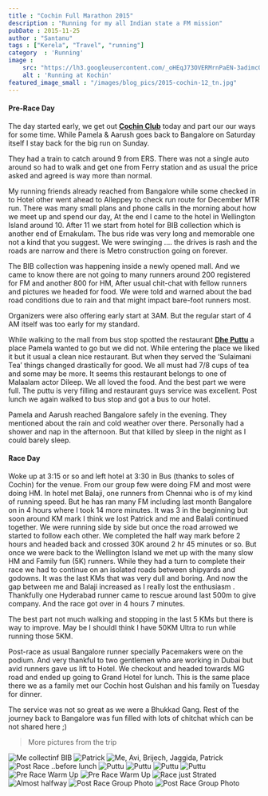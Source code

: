 ```yaml
---
title : "Cochin Full Marathon 2015"
description : "Running for my all Indian state a FM mission"
pubDate : 2015-11-25
author : "Santanu"
tags : ["Kerela", "Travel", "running"]
category  : 'Running'
image : 
    src: "https://lh3.googleusercontent.com/_oHEqJ73OVERMrnPaEN-3adimcOlykby-Nhvv50ZRdl6BX4lGCWQtkXw_TpM9QF2fu4q-duZbdo9X_OEtmJcYZGLqljgKCL-HoN-r4AFCC8pPQEc0Uqqdz4rJKC35hf1Zibn0fO4f9s"
    alt : 'Running at Kochin'
featured_image_small : "/images/blog_pics/2015-cochin-12_tn.jpg"
---
```



#### Pre-Race Day

The day started early, we get out [**Cochin Club**](http://www.cochinclub.in/) today and part our our ways for some time. While Pamela & Aarush goes back to Bangalore on Saturday itself I stay back for the big run on Sunday.

They had a train to catch around 9 from ERS. There was not a single auto around so had to walk and get one from Ferry station and as usual the price asked and agreed is way more than normal.

My running friends already reached from Bangalore while some checked in to Hotel other went ahead to Alleppey to check run route for December MTR run. There was many small plans and phone calls in the morning about how we meet up and spend our day, At the end I came to the hotel in Wellington Island around 10. After 11 we start from hotel for BIB collection which is another end of Ernakulam. The bus ride was very long and memorable one not a kind that you suggest. We were swinging …. the drives is rash and the roads are narrow and there is Metro construction going on forever.

The BIB collection was happening inside a newly opened mall. And we came to know there are not going to many runners around 200 registered for FM and another 800 for HM, After usual chit-chat with fellow runners and pictures we headed for food. We were told and warned about the bad road conditions due to rain and that might impact bare-foot runners most.

Organizers were also offering early start at 3AM. But the regular start of 4 AM itself was too early for my standard.

While walking to the mall from bus stop spotted the restaurant [**Dhe Puttu**](http://www.dheputtu.com/) a place Pamela wanted to go but we did not. While entering the place we liked it but it usual a clean nice restaurant. But when they served the ‘Sulaimani Tea’ things changed drastically for good. We all must had 7/8 cups of tea and some may be more. It seems this restaurant belongs to one of Malaalam actor Dileep. We all loved the food. And the best part we were full. The puttu is very filling and restaurant guys service was excellent. Post lunch we again walked to bus stop and got a bus to our hotel.

Pamela and Aarush reached Bangalore safely in the evening. They mentioned about the rain and cold weather over there. Personally had a shower and nap in the afternoon. But that killed by sleep in the night as I could barely sleep.

#### Race Day

 Woke up at 3:15 or so and left hotel at 3:30 in Bus (thanks to soles of Cochin) for the venue. From our group few were doing FM and most were doing HM. In hotel met Balaji, one runners from Chennai who is of my kind of running speed. But he has ran many FM including last month Bangalore on in 4 hours where I took 14 more minutes. It was 3 in the beginning but soon around KM mark I think we lost Patrick and me and Balali continued together. We were running side by side but once the road arrowed we started to follow each other. We completed the half way mark before 2 hours and headed back and crossed 30K around 2 hr 45 minutes or so. But once we were back to the Wellington Island we met up with the many slow HM and Family fun (5K) runners. While they had a turn to complete their race we had to continue on an isolated roads between shipyards and godowns. It was the last KMs that was very dull and boring. And now the gap between me and Balaji increased as I really lost the enthusiasm . Thankfully one Hyderabad runner came to rescue around last 500m to give company. And the race got over in 4 hours 7 minutes.

The best part not much walking and stopping in the last 5 KMs but there is way to improve. May be I shouldI think I have 50KM Ultra to run while running those 5KM. 

Post-race as usual Bangalore runner specially Pacemakers were on the podium. And very thankful to two gentlemen who are working in Dubai but avid runners gave us lift to Hotel. We checkout and headed towards MG road and ended up going to Grand Hotel for lunch. This is the same place there we as a family met our Cochin host Gulshan and his family on Tuesday for dinner.

The service was not so great as we were a Bhukkad Gang. Rest of the journey back to Bangalore was fun filled with lots of chitchat which can be not shared here ;)

> More  pictures from the trip   
<Image src={cochin1} alt="Me collectinf BIB"/>
<Image src={cochin2} alt="Patrick"/>
<Image src={cochin3} alt="Me, Avi, Brijech, Jaggida, Patrick"/>
<Image src={cochin4} alt="Post Race ..before lunch"/>
<Image src={cochin5} alt="Puttu"/>
<Image src={cochin6} alt="Puttu"/>
<Image src={cochin7} alt="Puttu"/>
<Image src={cochin8} alt="Puttu"/>
<Image src={cochin9} alt="Pre Race Warm Up"/>
<Image src={cochin10} alt="Pre Race Warm Up"/>
<Image src={cochin11} alt="Race just Strated"/>
<Image src={cochin12} alt="Almost halfway"/>
<Image src={cochin13} alt="Post Race Group Photo"/>
<Image src={cochin14} alt="Post Race Group Photo"/>
